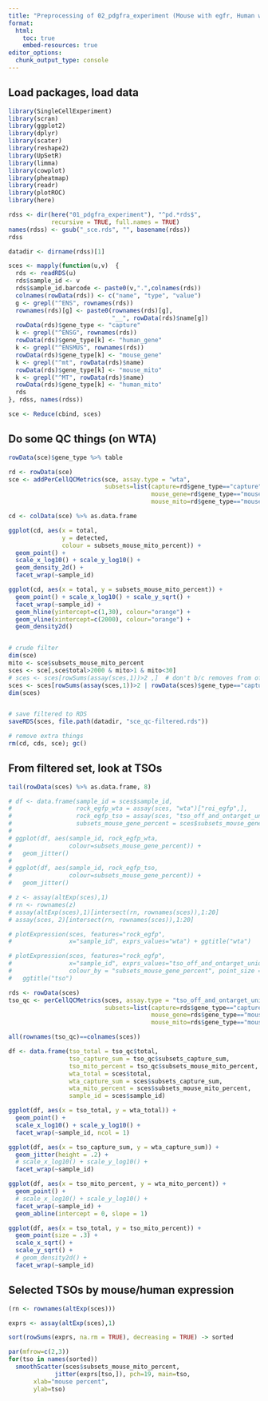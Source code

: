 ```yaml
---
title: "Preprocessing of 02_pdgfra_experiment (Mouse with egfr, Human with tdtomato)"
format:
  html:
    toc: true
    embed-resources: true
editor_options: 
  chunk_output_type: console
---
```


## Load packages, load data

```r
library(SingleCellExperiment)
library(scran)
library(ggplot2)
library(dplyr)
library(scater)
library(reshape2)
library(UpSetR)
library(limma)
library(cowplot)
library(pheatmap)
library(readr)
library(plotROC)
library(here)

rdss <- dir(here("01_pdgfra_experiment"), "^pd.*rds$", 
            recursive = TRUE, full.names = TRUE)
names(rdss) <- gsub("_sce.rds", "", basename(rdss))
rdss

datadir <- dirname(rdss)[1]

sces <- mapply(function(u,v)  {
  rds <- readRDS(u)
  rds$sample_id <- v
  rds$sample_id.barcode <- paste0(v,".",colnames(rds))
  colnames(rowData(rds)) <- c("name", "type", "value")
  g <- grepl("^ENS", rownames(rds))
  rownames(rds)[g] <- paste0(rownames(rds)[g], 
                             "__", rowData(rds)$name[g])
  rowData(rds)$gene_type <- "capture"
  k <- grepl("^ENSG", rownames(rds))
  rowData(rds)$gene_type[k] <- "human_gene"
  k <- grepl("^ENSMUS", rownames(rds))
  rowData(rds)$gene_type[k] <- "mouse_gene"
  k <- grepl("^mt", rowData(rds)$name)
  rowData(rds)$gene_type[k] <- "mouse_mito"
  k <- grepl("^MT", rowData(rds)$name)
  rowData(rds)$gene_type[k] <- "human_mito"
  rds
}, rdss, names(rdss))

sce <- Reduce(cbind, sces)
```


## Do some QC things (on WTA)

```r

rowData(sce)$gene_type %>% table

rd <- rowData(sce)
sce <- addPerCellQCMetrics(sce, assay.type = "wta",
                           subsets=list(capture=rd$gene_type=="capture",
                                        mouse_gene=rd$gene_type=="mouse_gene",
                                        mouse_mito=rd$gene_type=="mouse_mito"))

cd <- colData(sce) %>% as.data.frame

ggplot(cd, aes(x = total,
               y = detected,
               colour = subsets_mouse_mito_percent)) +
  geom_point() +
  scale_x_log10() + scale_y_log10() +
  geom_density_2d() +
  facet_wrap(~sample_id)

ggplot(cd, aes(x = total, y = subsets_mouse_mito_percent)) +
  geom_point() + scale_x_log10() + scale_y_sqrt() +
  facet_wrap(~sample_id) + 
  geom_hline(yintercept=c(1,30), colour="orange") +
  geom_vline(xintercept=c(2000), colour="orange") +
  geom_density2d()


# crude filter
dim(sce)
mito <- sce$subsets_mouse_mito_percent
sces <- sce[,sce$total>2000 & mito>1 & mito<30]
# sces <- sces[rowSums(assay(sces,1))>2 ,]  # don't b/c removes from off/on target mtx
sces <- sces[rowSums(assay(sces,1))>2 | rowData(sces)$gene_type=="capture" ,] 
dim(sces)


# save filtered to RDS
saveRDS(sces, file.path(datadir, "sce_qc-filtered.rds"))

# remove extra things
rm(cd, cds, sce); gc()

```

## From filtered set, look at TSOs

```r

tail(rowData(sces) %>% as.data.frame, 8)

# df <- data.frame(sample_id = sces$sample_id,
#                  rock_egfp_wta = assay(sces, "wta")["roi_egfp",],
#                  rock_egfp_tso = assay(sces, "tso_off_and_ontarget_unique")["roi_egfp",],
#                  subsets_mouse_gene_percent = sces$subsets_mouse_gene_percent)
# 
# ggplot(df, aes(sample_id, rock_egfp_wta, 
#                colour=subsets_mouse_gene_percent)) +
#   geom_jitter()
# 
# ggplot(df, aes(sample_id, rock_egfp_tso, 
#                colour=subsets_mouse_gene_percent)) +
#   geom_jitter()

# z <- assay(altExp(sces),1)
# rn <- rownames(z)
# assay(altExp(sces),1)[intersect(rn, rownames(sces)),1:20]
# assay(sces, 2)[intersect(rn, rownames(sces)),1:20]

# plotExpression(sces, features="rock_egfp", 
#                x="sample_id", exprs_values="wta") + ggtitle("wta")

# plotExpression(sces, features="rock_egfp", 
#                x="sample_id", exprs_values="tso_off_and_ontarget_unique",
#                colour_by = "subsets_mouse_gene_percent", point_size = 0) +
#   ggtitle("tso")

rds <- rowData(sces)
tso_qc <- perCellQCMetrics(sces, assay.type = "tso_off_and_ontarget_unique",
                           subsets=list(capture=rds$gene_type=="capture",
                                        mouse_gene=rds$gene_type=="mouse_gene",
                                        mouse_mito=rds$gene_type=="mouse_mito"))

all(rownames(tso_qc)==colnames(sces))

df <- data.frame(tso_total = tso_qc$total,
                 tso_capture_sum = tso_qc$subsets_capture_sum,
                 tso_mito_percent = tso_qc$subsets_mouse_mito_percent,
                 wta_total = sces$total,
                 wta_capture_sum = sces$subsets_capture_sum,
                 wta_mito_percent = sces$subsets_mouse_mito_percent,
                 sample_id = sces$sample_id)

ggplot(df, aes(x = tso_total, y = wta_total)) +
  geom_point() +
  scale_x_log10() + scale_y_log10() +
  facet_wrap(~sample_id, ncol = 1)

ggplot(df, aes(x = tso_capture_sum, y = wta_capture_sum)) +
  geom_jitter(height = .2) +
  # scale_x_log10() + scale_y_log10() +
  facet_wrap(~sample_id)

ggplot(df, aes(x = tso_mito_percent, y = wta_mito_percent)) +
  geom_point() +
  # scale_x_log10() + scale_y_log10() +
  facet_wrap(~sample_id) +
  geom_abline(intercept = 0, slope = 1)

ggplot(df, aes(x = tso_total, y = tso_mito_percent)) +
  geom_point(size = .3) +
  scale_x_sqrt() +
  scale_y_sqrt() +
  # geom_density2d() +
  facet_wrap(~sample_id)
```


## Selected TSOs by mouse/human expression

```r

(rn <- rownames(altExp(sces)))

exprs <- assay(altExp(sces),1)

sort(rowSums(exprs, na.rm = TRUE), decreasing = TRUE) -> sorted

par(mfrow=c(2,3))
for(tso in names(sorted))
  smoothScatter(sces$subsets_mouse_mito_percent,
             jitter(exprs[tso,]), pch=19, main=tso,
       xlab="mouse percent",
       ylab=tso)


```


